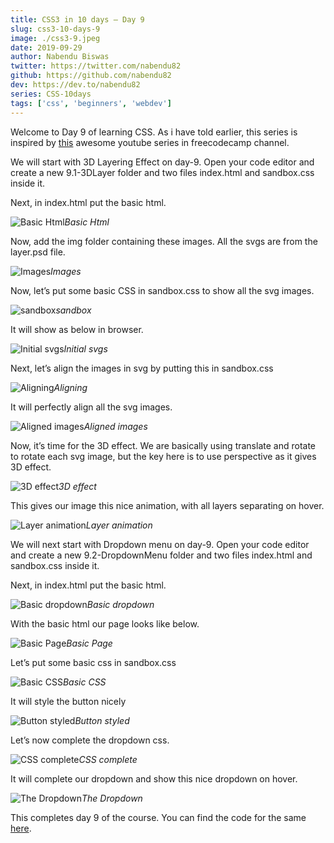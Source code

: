 ```yaml
---
title: CSS3 in 10 days — Day 9
slug: css3-10-days-9
image: ./css3-9.jpeg
date: 2019-09-29
author: Nabendu Biswas
twitter: https://twitter.com/nabendu82
github: https://github.com/nabendu82
dev: https://dev.to/nabendu82
series: CSS-10days
tags: ['css', 'beginners', 'webdev']
---
```


Welcome to Day 9 of learning CSS. As i have told earlier, this series is inspired by [this](https://www.youtube.com/watch?v=pmKyG3NBY_k&list=PLWKjhJtqVAbl1AfjiGyYxwpdAPi5v-1OU) awesome youtube series in freecodecamp channel.

We will start with 3D Layering Effect on day-9. Open your code editor and create a new 9.1-3DLayer folder and two files index.html and sandbox.css inside it.

Next, in index.html put the basic html.

![Basic Html](https://res.cloudinary.com/dxkxvfo2o/image/upload/v1590483253/CSS10days/9/1_giiiya.png)*Basic Html*

Now, add the img folder containing these images. All the svgs are from the layer.psd file.

![Images](https://res.cloudinary.com/dxkxvfo2o/image/upload/v1590483252/CSS10days/9/2_bhzfce.png)*Images*

Now, let’s put some basic CSS in sandbox.css to show all the svg images.

![sandbox](https://res.cloudinary.com/dxkxvfo2o/image/upload/v1590483252/CSS10days/9/3_e1r2nm.png)*sandbox*

It will show as below in browser.

![Initial svgs](https://res.cloudinary.com/dxkxvfo2o/image/upload/v1590483252/CSS10days/9/4_jkphoz.png)*Initial svgs*

Next, let’s align the images in svg by putting this in sandbox.css

![Aligning](https://res.cloudinary.com/dxkxvfo2o/image/upload/v1590483252/CSS10days/9/5_awha2g.png)*Aligning*

It will perfectly align all the svg images.

![Aligned images](https://res.cloudinary.com/dxkxvfo2o/image/upload/v1590483251/CSS10days/9/6_pyuc1p.png)*Aligned images*

Now, it’s time for the 3D effect. We are basically using translate and rotate to rotate each svg image, but the key here is to use perspective as it gives 3D effect.

![3D effect](https://res.cloudinary.com/dxkxvfo2o/image/upload/v1590483251/CSS10days/9/7_w9jdqn.png)*3D effect*

This gives our image this nice animation, with all layers separating on hover.

![Layer animation](https://res.cloudinary.com/dxkxvfo2o/image/upload/v1590483253/CSS10days/9/8_u4r8rk.gif)*Layer animation*

We will next start with Dropdown menu on day-9. Open your code editor and create a new 9.2-DropdownMenu folder and two files index.html and sandbox.css inside it.

Next, in index.html put the basic html.

![Basic dropdown](https://res.cloudinary.com/dxkxvfo2o/image/upload/v1590483251/CSS10days/9/9_qo66dc.png)*Basic dropdown*

With the basic html our page looks like below.

![Basic Page](https://res.cloudinary.com/dxkxvfo2o/image/upload/v1590483250/CSS10days/9/10_ztfxtz.png)*Basic Page*

Let’s put some basic css in sandbox.css

![Basic CSS](https://res.cloudinary.com/dxkxvfo2o/image/upload/v1590483250/CSS10days/9/11_nuulia.png)*Basic CSS*

It will style the button nicely

![Button styled](https://res.cloudinary.com/dxkxvfo2o/image/upload/v1590483250/CSS10days/9/12_nego6u.png)*Button styled*

Let’s now complete the dropdown css.

![CSS complete](https://res.cloudinary.com/dxkxvfo2o/image/upload/v1590483251/CSS10days/9/13_stdhwu.png)*CSS complete*

It will complete our dropdown and show this nice dropdown on hover.

![The Dropdown](https://res.cloudinary.com/dxkxvfo2o/image/upload/v1590483250/CSS10days/9/14_fzh30a.gif)*The Dropdown*

This completes day 9 of the course. You can find the code for the same [here](https://github.com/nabendu82/CSS10days).